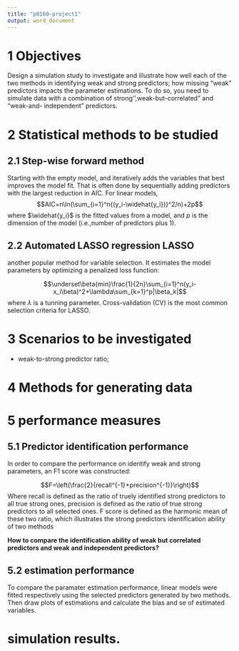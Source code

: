 ```yaml
---
title: "p8160-project1"
output: word_document
---
```


# 1 Objectives 
Design a simulation study to investigate and illustrate 
how well each of the two methods in identifying weak and strong predictors;
how missing “weak” predictors impacts the parameter estimations. 
To do so, you need to simulate data with a combination of strong'',weak-but-correlated” and “weak-and- independent” predictors. 

# 2 Statistical methods to be studied 

## 2.1 Step-wise forward method

Starting with the empty model, and iteratively adds the variables that best improves the model fit. That is often done by sequentially adding predictors with the largest reduction in AIC. For linear models,
$$AIC=n\ln(\sum_{i=1}^n{(y_i-\widehat{y_i})}^2/n)+2p$$
where $\widehat{y_i}$ is the fitted values from a model, and $p$ is the dimension of the model (i.e.,number of predictors plus 1).

## 2.2 Automated LASSO regression LASSO

another popular method for variable selection. It estimates the model parameters by optimizing a penalized loss function:

$$\underset\beta{min}\frac{1}{2n}\sum_{i=1}^n(y_i-x_i\beta)^2+\lambda\sum_{k=1}^p|\beta_k|$$
where $\lambda$ is a tunning parameter. Cross-validation (CV) is the most common selection criteria for LASSO.


# 3 Scenarios to be investigated 

* weak-to-strong predictor ratio;


# 4 Methods for generating data 


# 5 performance measures 
## 5.1 Predictor identification performance

In order to compare the performance on identify weak and strong parameters, an F1 score was constructed:

$$F=\left(\frac{2}{recall^{-1}+precision^{-1}}\right)$$
Where recall is defined as the ratio of truely identified strong predictors to all true strong ones, precision is defined as the ratio of true strong predictors to all selected ones. F score is defined as the harmonic mean of these two ratio, which illustrates the strong predictors identification ability of two methods

**How to compare the identification ability of weak but correlated predictors and weak and independent predictors? **


## 5.2 estimation performance

To compare the paramater estimation performance, linear models were fitted respectively using the selected predictors generated by two methods. Then draw plots of estimations and calculate the bias and se of estimated variables.  


# simulation results. 